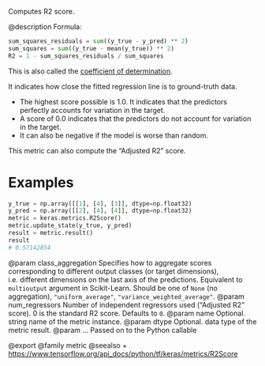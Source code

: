 Computes R2 score.

@description
Formula:

```python
sum_squares_residuals = sum((y_true - y_pred) ** 2)
sum_squares = sum((y_true - mean(y_true)) ** 2)
R2 = 1 - sum_squares_residuals / sum_squares
```

This is also called the
[coefficient of determination](
https://en.wikipedia.org/wiki/Coefficient_of_determination).

It indicates how close the fitted regression line
is to ground-truth data.

- The highest score possible is 1.0. It indicates that the predictors
    perfectly accounts for variation in the target.
- A score of 0.0 indicates that the predictors do not
    account for variation in the target.
- It can also be negative if the model is worse than random.

This metric can also compute the "Adjusted R2" score.

# Examples
```python
y_true = np.array([[1], [4], [3]], dtype=np.float32)
y_pred = np.array([[2], [4], [4]], dtype=np.float32)
metric = keras.metrics.R2Score()
metric.update_state(y_true, y_pred)
result = metric.result()
result
# 0.57142854
```

@param class_aggregation Specifies how to aggregate scores corresponding to
    different output classes (or target dimensions),
    i.e. different dimensions on the last axis of the predictions.
    Equivalent to `multioutput` argument in Scikit-Learn.
    Should be one of
    `None` (no aggregation), `"uniform_average"`,
    `"variance_weighted_average"`.
@param num_regressors Number of independent regressors used
    ("Adjusted R2" score). 0 is the standard R2 score.
    Defaults to `0`.
@param name Optional. string name of the metric instance.
@param dtype Optional. data type of the metric result.
@param ... Passed on to the Python callable

@export
@family metric
@seealso
+ <https://www.tensorflow.org/api_docs/python/tf/keras/metrics/R2Score>
